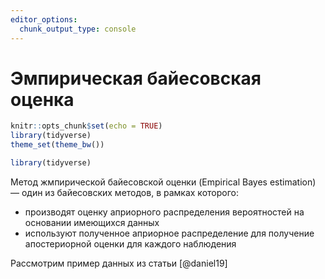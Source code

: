 ```yaml
---
editor_options: 
  chunk_output_type: console
---
```


# Эмпирическая байесовская оценка

```r
knitr::opts_chunk$set(echo = TRUE)
library(tidyverse)
theme_set(theme_bw())
```

```r
library(tidyverse)
```


Метод жмпирической байесовской оценки (Empirical Bayes estimation) --- один из байесовских методов, в рамках которого:

* производят оценку априорного распределения вероятностей на основании имеющихся данных
* используют полученное априорное распределение для получение апостериорной оценки для каждого наблюдения

Рассмотрим пример данных из статьи [@daniel19]